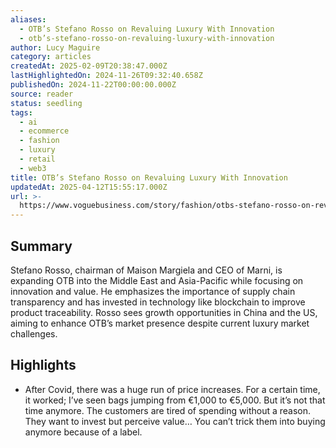 ```yaml
---
aliases:
  - OTB’s Stefano Rosso on Revaluing Luxury With Innovation
  - otb’s-stefano-rosso-on-revaluing-luxury-with-innovation
author: Lucy Maguire
category: articles
createdAt: 2025-02-09T20:38:47.000Z
lastHighlightedOn: 2024-11-26T09:32:40.658Z
publishedOn: 2024-11-22T00:00:00.000Z
source: reader
status: seedling
tags:
  - ai
  - ecommerce
  - fashion
  - luxury
  - retail
  - web3
title: OTB’s Stefano Rosso on Revaluing Luxury With Innovation
updatedAt: 2025-04-12T15:55:17.000Z
url: >-
  https://www.voguebusiness.com/story/fashion/otbs-stefano-rosso-on-revaluing-luxury-with-innovation?uID=58ba29f6592c24ef0bdefa76114a43982a806c17a289ed758a3b0794fe834435&utm_campaign=VB_NEWS_EXECSUMMIT_Fri_221124&utm_source=newsletter&utm_brand=vb&utm_mailing=VB_NEWS_EXECSUMMIT_Fri_221124&utm_medium=email&utm_term=VB_VogueBusiness&__readwiseLocation=
---
```

## Summary

Stefano Rosso, chairman of Maison Margiela and CEO of Marni, is expanding OTB into the Middle East and Asia-Pacific while focusing on innovation and value. He emphasizes the importance of supply chain transparency and has invested in technology like blockchain to improve product traceability. Rosso sees growth opportunities in China and the US, aiming to enhance OTB’s market presence despite current luxury market challenges.

## Highlights

- After Covid, there was a huge run of price increases. For a certain time, it worked; I’ve seen bags jumping from €1,000 to €5,000. But it’s not that time anymore. The customers are tired of spending without a reason. They want to invest but perceive value… You can’t trick them into buying anymore because of a label.
